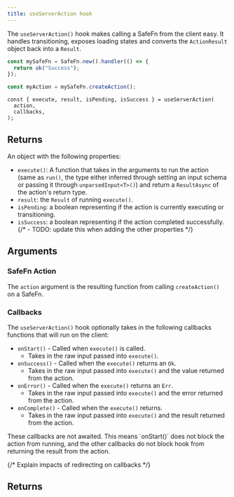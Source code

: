 ```yaml
---
title: useServerAction hook
---
```


The `useServerAction()` hook makes calling a SafeFn from the client easy.
It handles transitioning, exposes loading states and converts the `ActionResult` object back into a `Result`.

```ts title="server/... .ts"
const mySafeFn = SafeFn.new().handler(() => {
  return ok("Success");
});
```

```ts title="server/... .ts"
const myAction = mySafeFn.createAction();
```

```tsx title="client/... .tsx"
const { execute, result, isPending, isSuccess } = useServerAction(
  action,
  callbacks,
);
```

## Returns

An object with the following properties:

- `execute()`: A function that takes in the arguments to run the action (same as `run()`,
  the type either inferred through setting an input schema or passing it through `unparsedInput<T>()`) and return a `ResultAsync` of the action's return type.
- `result`: the `Result` of running `execute()`.
- `isPending`: a boolean representing if the action is currently executing or transitioning.
- `isSuccess`: a boolean representing if the action completed successfully.
  {/* - TODO: update this when adding the other properties */}

## Arguments

### SafeFn Action

The `action` argument is the resulting function from calling `createAction()` on a SafeFn.

### Callbacks

The `useServerAction()` hook optionally takes in the following callbacks functions that will run on the client:

- `onStart()` - Called when `execute()` is called.
  - Takes in the raw input passed into `execute()`.
- `onSuccess()` - Called when the `execute()` returns an `Ok`.
  - Takes in the raw input passed into `execute()` and the value returned from the action.
- `onError()` - Called when the `execute()` returns an `Err`.
  - Takes in the raw input passed into `execute()` and the error returned from the action.
- `onComplete()` - Called when the `execute()` returns.
  - Takes in the raw input passed into `execute()` and the result returned from the action.

<Callout type="info">
  These callbacks are not awaited. This means `onStart()` does not block the
  action from running, and the other callbacks do not block hook from returning
  the result from the action.
</Callout>

{/* Explain impacts of redirecting on callbacks */}

## Returns
